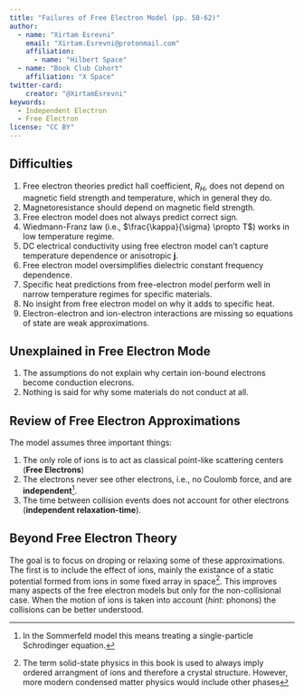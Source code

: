 ```yaml
---
title: "Failures of Free Electron Model (pp. 58-62)"
author: 
  - name: "Xirtam Esrevni"
    email: "Xirtam.Esrevni@protonmail.com"
    affiliation: 
      - name: "Hilbert Space"
  - name: "Book Club Cohort"
    affiliation: "X Space"
twitter-card:
    creator: "@XirtamEsrevni"
keywords:
  - Independent Electron
  - Free Electron 
license: "CC BY"
---
```


## Difficulties

1. Free electron theories predict hall coefficient, $R_H$, does not depend on magnetic field strength and temperature, which in general they do.
2. Magnetoresistance should depend on magnetic field strength.
3. Free electron model does not always predict correct sign.
4. Wiedmann-Franz law (i.e., $\frac{\kappa}{\sigma} \propto T$) works in low temperature regime.
5. DC electrical conductivity using free electron model can't capture temperature dependence or anisotropic $\mathbf{j}$.
6. Free electron model oversimplifies dielectric constant frequency dependence.
7. Specific heat predictions from free-electron model perform well in narrow temperature regimes for specific materials.
8. No insight from free electron model on why it adds to specific heat.
9. Electron-electron and ion-electron interactions are missing so equations of state are weak approximations.
    
## Unexplained in Free Electron Mode

1. The assumptions do not explain why certain ion-bound electrons become conduction elecrons.
2. Nothing is said for why some materials do not conduct at all.

## Review of Free Electron Approximations

The model assumes three important things:

1. The only role of ions is to act as classical point-like scattering centers (**Free Electrons**)
2. The electrons never see other electrons, i.e., no Coulomb force, and are **independent**^[In the Sommerfeld model this means treating a single-particle Schrodinger equation.].
3. The time between collision events does not account for other electrons (**independent relaxation-time**).

## Beyond Free Electron Theory

The goal is to focus on droping or relaxing some of these approximations. The first is to include the effect of ions, mainly the existance of a static potential formed from ions in some fixed array in space^[The term solid-state physics in this book is used to always imply ordered arrangment of ions and therefore a crystal structure. However, more modern condensed matter physics would include other phases]. This improves many aspects of the free electron models but only for the non-collisional case. When the motion of ions is taken into account (*hint*: phonons) the collisions can be better understood. 